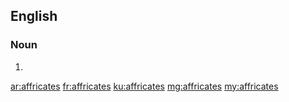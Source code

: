 ==English==

===Noun===
{{head|en}}

# {{plural of|affricate}}

[[ar:affricates]]
[[fr:affricates]]
[[ku:affricates]]
[[mg:affricates]]
[[my:affricates]]